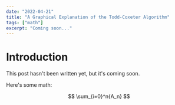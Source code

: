 ```yaml
---
date: "2022-04-21"
title: "A Graphical Explanation of the Todd-Coxeter Algorithm"
tags: ["math"]
excerpt: "Coming soon..."
---
```


# Introduction

This post hasn't been written yet, but it's coming soon.

Here's some math:


$$
\sum_{i=0}^n{A_n}
$$
